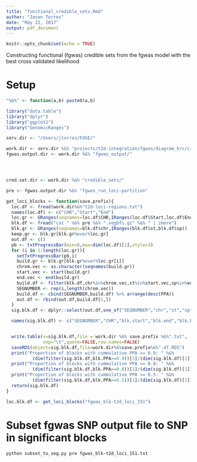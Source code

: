 ```yaml
---
title: "functional_credible_sets.Rmd"
author: "Jason Torres"
date: "May 22, 2017"
output: pdf_document
---
```


```r
knitr::opts_chunk$set(echo = TRUE)
```


Constructing functional (fgwas) credible sets from the fgwas model with the best cross validated likelihood

# Setup

```r

"%&%" <- function(a,b) paste0(a,b)

library("data.table")
library("dplyr")
library("ggplot2")
library("GenomicRanges")

serv.dir <- "/Users/jtorres/FUSE/"

work.dir <- serv.dir %&% "projects/t2d-integration/fgwas/diagram_hrc/cross_tissue/multi_tissue_joint_analysis/"
fgwas.output.dir <- work.dir %&% "fgwas_output/"




cred.set.dir <- work.dir %&% "credible_sets/"

pre <- fgwas.output.dir %&% "fgwas_run_loci-partition"  

```


```r


get_loci_blocks <- function(save.prefix){
  loc.df <- fread(work.dir%&%"t2d-loci-regions.txt")
  names(loc.df) <- c("CHR","Start","End")
  loc.gr <- GRanges(seqnames=loc.df$CHR,IRanges(loc.df$Start,loc.df$End))
  blk.df <- fread("cat " %&% pre %&% ".segbfs.gz" %&% " | zmore")
  blk.gr <- GRanges(seqnames=blk.df$chr,IRanges(blk.df$st,blk.df$sp))
  keep.gr <- blk.gr[blk.gr%over%loc.gr]
  out.df <- c()
  pb <- txtProgressBar(min=0,max=dim(loc.df)[1],style=3)
  for (i in 1:length(loc.gr)){
    setTxtProgressBar(pb,i)
    build.gr <- blk.gr[blk.gr%over%loc.gr[i]]
    chrom.vec <- as.character(seqnames(build.gr))
    start.vec <- start(build.gr)
    end.vec <- end(build.gr)
    build.df <- filter(blk.df,chr%in%chrom.vec,st%in%start.vec,sp%in%end.vec)
    SEGNUMBER <- rep(i,length(chrom.vec))
    build.df <- cbind(SEGNUMBER,build.df) %>% arrange(desc(PPA))
    out.df <- rbind(out.df,build.df[1,])
  }
  sig.blk.df <- dplyr::select(out.df,one_of("SEGNUMBER","chr","st","sp","PPA","NSNP"))

  names(sig.blk.df) <- c("SEGNUMBER","CHR","blk.start","blk.end","blk.PPA","blk.NSNP")


  write.table(x=sig.blk.df,file = work.dir %&% save.prefix %&%".txt",
              sep="\t",quote=FALSE,row.names=FALSE)
  saveRDS(object=sig.blk.df,file=work.dir%&%save.prefix%&%".df.RDS")
  print("Proportion of blocks with cummulative PPA >= 0.9: " %&%
          (dim(filter(sig.blk.df,blk.PPA>=0.9))[1]/(dim(sig.blk.df)[1])))
  print("Proportion of blocks with cummulative PPA >= 0.8: " %&%
          (dim(filter(sig.blk.df,blk.PPA>=0.8))[1]/(dim(sig.blk.df)[1])))
  print("Proportion of blocks with cummulative PPA >= 0.5: " %&%
          (dim(filter(sig.blk.df,blk.PPA>=0.5))[1]/(dim(sig.blk.df)[1])))
  return(sig.blk.df)
}

loc.blk.df <- get_loci_blocks("fgwas_blk-t2d_loci_151")

```


# Subset fgwas SNP output file to SNP in significant blocks


```bash

python subset_to_seg.py pre fgwas_blk-t2d_loci_151.txt

```
